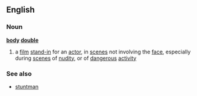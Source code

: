 ==English==
===Noun===
{{wikipedia}}
'''[[body]] [[double]]'''
# a [[film]] [[stand-in]] for an [[actor]], in [[scene]]s not involving the [[face]], especially during [[scene]]s of [[nudity]], or of [[dangerous]] [[activity]]
===See also===
*[[stuntman]]